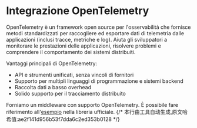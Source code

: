 # Integrazione OpenTelemetry

OpenTelemetry è un framework open source per l'osservabilità che fornisce metodi standardizzati per raccogliere ed esportare dati di telemetria dalle applicazioni (inclusi tracce, metriche e log). Aiuta gli sviluppatori a monitorare le prestazioni delle applicazioni, risolvere problemi e comprendere il comportamento dei sistemi distribuiti.

Vantaggi principali di OpenTelemetry:
- API e strumenti unificati, senza vincoli di fornitori
- Supporto per multipli linguaggi di programmazione e sistemi backend
- Raccolta dati a basso overhead
- Solido supporto per il tracciamento distribuito

Forniamo un middleware con supporto OpenTelemetry. È possibile fare riferimento all'[esempio](https://github.com/salvo-rs/salvo/tree/main/examples/otel-jaeger) nella libreria ufficiale.
{/* 本行由工具自动生成,原文哈希值:ae2f141d956b53f7dda6c2ed353b0128 */}